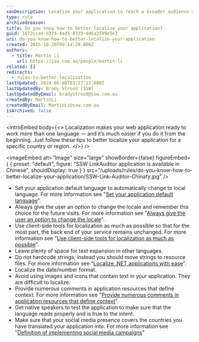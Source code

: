 ```yaml
---
seoDescription: Localize your application to reach a broader audience and enhance user experience across languages and regions.
type: rule
archivedreason:
title: Do you know how to better localize your application?
guid: 1872cca4-d374-4ad5-8723-4d6a2599e5e3
uri: do-you-know-how-to-better-localize-your-application
created: 2015-10-20T09:14:29.000Z
authors:
  - title: Martin Li
    url: https://ssw.com.au/people/martin-li
related: []
redirects:
  - rules-to-better-localization
lastUpdated: 2024-06-08T03:27:17.000Z
lastUpdatedBy: Brady Stroud [SSW]
lastUpdatedByEmail: bradystroud@ssw.com.au
createdBy: MartinLi
createdByEmail: MartinLi@ssw.com.au
isArchived: false
---
```


<introEmbed
  body={<>
Localization makes your web application ready to work more than one language — and it’s much easier if you do it from the beginning. Just follow these tips to better localize your application for a specific country or region.
  </>}
/>

<imageEmbed
  alt="Image"
  size="large"
  showBorder={false}
  figureEmbed={ {
    preset: "default",
    figure: "SSW LinkAuditor application is available in Chinese",
    shouldDisplay: true
  } }
  src="/uploads/rules/do-you-know-how-to-better-localize-your-application/SSW-Link-Auditor-Chinafy.jpg"
/>


- Set your application default language to automatically change to local language. For more information see "[Set your application default language](/do-you-set-your-application-default-language-to-automatically-change-to-local-language)".
- Always give the user an option to change the locale and remember this choice for the future visits. For more information see "[Always give the user an option to change the locale](/do-you-always-give-the-user-an-option-to-change-the-locale)".
- Use client-side tools for localization as much as possible so that for the most part, the back end of your service remains unchanged. For more information see "[Use client-side tools for localization as much as possible](/do-you-use-client-side-tools-for-localization-as-much-as-possible)".
- Leave plenty of space for text expansion in other languages.
- Do not hardcode strings, instead you should move strings to resource files. For more information see "[Localize .NET applications with ease](https://www.jetbrains.com/resharper/features/internationalization.html)".
- Localize the date/number format.
- Avoid using images and icons that contain text in your application. They are difficult to localize.
- Provide numerous comments in application resources that define context. For more information see "[Provide numerous comments in application resources that define context](/do-you-provide-numerous-comments-in-application-resources-that-define-context)".
- Get native speakers to test the application to make sure that the language reads properly and is true to the intent.
- Make sure that your social media presence covers the countries you have translated your application into. For more information see "[Definition of implementing social media campaigns](/do-you-follow-a-definition-of-social-media)"
